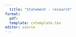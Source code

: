 ```yaml
---
  title: "Statement - research"
format: 
  pdf:
  template: cvtemplate.tex
editor: source
---
```

  
  \begin{center}
\textbf{Statement on research} 

Christian Stratton
\end{center}

